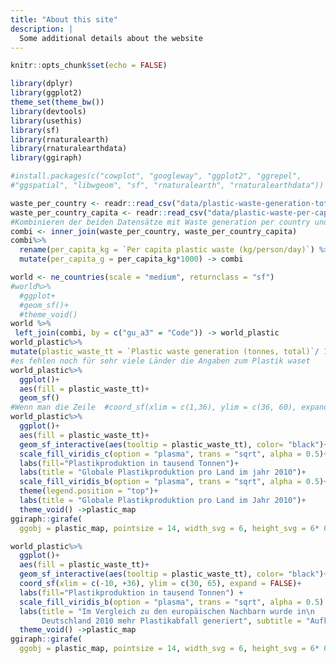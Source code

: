 ```yaml
---
title: "About this site"
description: |
  Some additional details about the website
---
```


```r
knitr::opts_chunk$set(echo = FALSE)

library(dplyr)
library(ggplot2)
theme_set(theme_bw())
library(devtools)
library(usethis)
library(sf)
library(rnaturalearth)
library(rnaturalearthdata)
library(ggiraph)

#install.packages(c("cowplot", "googleway", "ggplot2", "ggrepel", 
#"ggspatial", "libwgeom", "sf", "rnaturalearth", "rnaturalearthdata"))
```

```r
waste_per_country <- readr::read_csv("data/plastic-waste-generation-total.csv")
waste_per_country_capita <- readr::read_csv("data/plastic-waste-per-capita.csv")
#Kombinieren der beiden Datensätze mit Waste generation per country und per capita waste per country
combi <- inner_join(waste_per_country, waste_per_country_capita)
combi%>%
  rename(per_capita_kg = `Per capita plastic waste (kg/person/day)`) %>%
  mutate(per_capita_g = per_capita_kg*1000) -> combi
```

```r
world <- ne_countries(scale = "medium", returnclass = "sf")
#world%>%
  #ggplot+
  #geom_sf()+
  #theme_void()
world %>%
 left_join(combi, by = c("gu_a3" = "Code")) -> world_plastic
world_plastic%>%
mutate(plastic_waste_tt = `Plastic waste generation (tonnes, total)`/ 1000)-> world_plastic
#es fehlen noch für sehr viele Länder die Angaben zum Plastik waset
world_plastic%>%
  ggplot()+
  aes(fill = plastic_waste_tt)+
  geom_sf()
#Wenn man die Zeile  #coord_sf(xlim = c(1,36), ylim = c(36, 60), expand = FALSE)+ rauslöscht, dann ist es rausgezoomt und so rein
world_plastic%>%
  ggplot()+
  aes(fill = plastic_waste_tt)+
  geom_sf_interactive(aes(tooltip = plastic_waste_tt), color= "black")+
  scale_fill_viridis_c(option = "plasma", trans = "sqrt", alpha = 0.5)+
  labs(fill="Plastikproduktion in tausend Tonnen")+
  labs(title = "Globale Plastikproduktion pro Land im jahr 2010")+
  scale_fill_viridis_b(option = "plasma", trans = "sqrt", alpha = 0.5)+
  theme(legend.position = "top")+
  labs(title = "Globale Plastikproduktion pro Land im Jahr 2010")+
  theme_void() ->plastic_map
ggiraph::girafe(
  ggobj = plastic_map, pointsize = 14, width_svg = 6, height_svg = 6* 0.618)
```

```r
world_plastic%>%
  ggplot()+
  aes(fill = plastic_waste_tt)+
  geom_sf_interactive(aes(tooltip = plastic_waste_tt), color= "black")+
  coord_sf(xlim = c(-10, +36), ylim = c(30, 65), expand = FALSE)+
  labs(fill="Plastikproduktion in tausend Tonnen") +
  scale_fill_viridis_b(option = "plasma", trans = "sqrt", alpha = 0.5) +
  labs(title = "Im Vergleich zu den europäischen Nachbarn wurde in\n
       Deutschland 2010 mehr Plastikabfall generiert", subtitle = "Aufkommen des Plastikabfalls pro Land im Jahr 2010")+
  theme_void() ->plastic_map
ggiraph::girafe(
  ggobj = plastic_map, pointsize = 14, width_svg = 6, height_svg = 6* 0.618)
```

